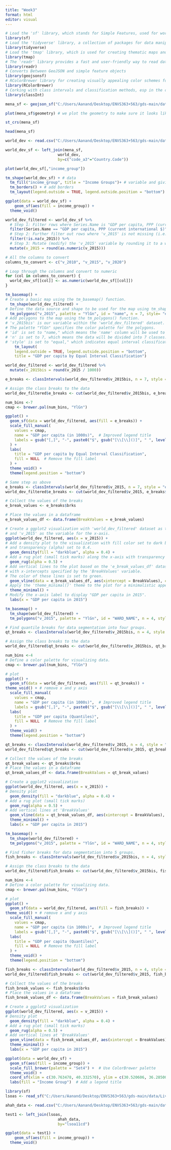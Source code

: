 ---
title: "Week3"
format: html
editor: visual
---

```{r}
# Load the 'sf' library, which stands for Simple Features, used for working with spatial data.
library(sf)
# Load the 'tidyverse' library, a collection of packages for data manipulation and visualization.
library(tidyverse)
# Load the 'tmap' library, which is used for creating thematic maps and visualizing spatial data.
library(tmap)
# The 'readr' library provides a fast and user-friendly way to read data from common formats like CSV.
library(readr)
# Converts Between GeoJSON and simple feature objects
library(geojsonsf) 
# RColorBrewer library for creating visually appealing color schemes for plots and data visualizations
library(RColorBrewer)
# Corking with class intervals and classification methods, esp in the context of spatial data analysis.
library(classInt)
```

```{r}
mena_sf <- geojson_sf("C:/Users/Aanand/Desktop/ENVS363+563/gds-main/data/MENA/MENA.geojson") # we load the geojson using `geojson_sf`

plot(mena_sf$geometry) # we plot the geometry to make sure it looks like it should
```

```{r}
st_crs(mena_sf)
```

```{r}
head(mena_sf)
```

```{r}
world_dev <- read.csv("C:/Users/Aanand/Desktop/ENVS363+563/gds-main/data/MENA/mena_worlddevelop.csv") 
```

```{r}
world_dev_sf <- left_join(mena_sf, 
                       world_dev, 
                       by=c("code_a3"="Country.Code"))
```

```{r}
plot(world_dev_sf[,"income_group"])
```

```{r}
tm_shape(world_dev_sf) + # data
  tm_fill("income_group", title = "Income Groups")+ # variable and giving a title
  tm_borders() + # add borders
  tm_layout(legend.outside = TRUE, legend.outside.position = "bottom") # placing the legend
```

```{r}
ggplot(data = world_dev_sf) +
    geom_sf(aes(fill = income_group)) +
  theme_void()
```

```{r}
world_dev_filtered <- world_dev_sf %>%
  # Step 1: Filter rows where Series.Name is "GDP per capita, PPP (current international $)"
  filter(Series.Name == "GDP per capita, PPP (current international $)") %>% 
  # Step 2: Further filter out rows where 'v_2015' is not missing (i.e., remove NA values)
  filter(!is.na(v_2015)) %>% 
  # Step 3: Mutate (modify) the 'v_2015' variable by rounding it to a whole number
  mutate(v_2015 = round(as.numeric(v_2015))) 
```

```{r}
# All the columns to convert
columns_to_convert <- c("v_2010", "v_2015", "v_2020")

# Loop through the columns and convert to numeric
for (col in columns_to_convert) {
  world_dev_sf[[col]] <- as.numeric(world_dev_sf[[col]])
}
```

```{r}
tm_basemap() +
# Create a basic map using the tm_basemap() function.
  tm_shape(world_dev_filtered) + 
# Define the data source and shape to be used for the map using tm_shape().
  tm_polygons("v_2015", palette = "YlGn", id = "name", n = 7, style= "equal") +
# Add polygons to the map using the tm_polygons() function.
# 'v_2015bis' is our variable within the 'world_dev_filtered' dataset.
# The palette "YlGn" specifies the color palette for the polygons.
# 'id' is set to "name," which means the 'name' column will be used to identify polygons.
# 'n' is set to 7, which means the data will be divided into 7 classes.
# 'style' is set to "equal," which indicates equal interval classification for the data.
    tm_layout(
    legend.outside = TRUE, legend.outside.position = "bottom",
    title = "GDP per capita by Equal Interval Classification")
```

```{r}
world_dev_filtered <- world_dev_filtered %>%
  mutate(v_2015bis = round(v_2015 / 1000))
```

```{r}
e_breaks <- classIntervals(world_dev_filtered$v_2015bis, n = 7, style = "equal")

# Assign the class breaks to the data
world_dev_filtered$e_breaks <- cut(world_dev_filtered$v_2015bis, e_breaks$brks)
```

```{r}
num_bins <-7
cmap <- brewer.pal(num_bins, "YlGn")

ggplot() +
  geom_sf(data = world_dev_filtered, aes(fill = e_breaks)) +
  scale_fill_manual(
    values = cmap,
    name = "GDP per capita (in 1000s)",  # Improved legend title
    labels = gsub("[,]", "-", paste0("$", gsub("[\\[\\]()]", " ", levels(world_dev_filtered$e_breaks), perl = TRUE)))  # Replace comma with hyphen, add dollar sign, and remove brackets/parentheses from labels
  ) +
  labs(
    title = "GDP per capita by Equal Interval Classification",
    fill = NULL  # Remove the fill label
  ) +
  theme_void() +
  theme(legend.position = "bottom")
```

```{r}
# Same step as above
e_breaks <- classIntervals(world_dev_filtered$v_2015, n = 7, style = "equal")
world_dev_filtered$e_breaks <- cut(world_dev_filtered$v_2015, e_breaks$brks)

# Collect the values of the breaks
e_break_values <- e_breaks$brks

# Place the values in a dataframe
e_break_values_df <- data.frame(BreakValues = e_break_values)

# Create a ggplot2 visualization with 'world_dev_filtered' dataset as the data source
# and 'v_2015' as the variable for the x-axis.
ggplot(world_dev_filtered, aes(x = v_2015)) +
# Add a density plot to the visualization with fill color set to dark blue
# and transparency (alpha) set to 0.4.
  geom_density(fill = "darkblue", alpha = 0.4) +
# Add a rug plot (small tick marks) along the x-axis with transparency (alpha) set to 0.5.
  geom_rug(alpha = 0.5) +
# Add vertical lines to the plot based on the 'e_break_values_df' dataset
# with x-intercepts specified by the 'BreakValues' variable.
# The color of these lines is set to green.
  geom_vline(data = e_break_values_df, aes(xintercept = BreakValues), color = "green") +
# Apply the 'theme_minimal()' theme to the plot for a minimalistic appearance.
  theme_minimal() +
# Modify the x-axis label to display "GDP per capita in 2015".
  labs(x = "GDP per capita in 2015")
```

```{r}
tm_basemap() +
  tm_shape(world_dev_filtered) +
  tm_polygons("v_2015", palette = "YlGn", id = "WARD_NAME", n = 4, style= "quantile")   
```

```{r}
# Find quantile breaks for data segmentation into four groups.
qt_breaks <- classIntervals(world_dev_filtered$v_2015bis, n = 4, style = "quantile")

# Assign the class breaks to the data
world_dev_filtered$qt_breaks <- cut(world_dev_filtered$v_2015bis, qt_breaks$brks)
```

```{r}
num_bins <-4
# Define a color palette for visualizing data.
cmap <- brewer.pal(num_bins, "YlGn")

# plot
ggplot() +
  geom_sf(data = world_dev_filtered, aes(fill = qt_breaks)) +
theme_void() + # remove x and y axis
  scale_fill_manual(
    values = cmap,
    name = "GDP per capita (in 1000s)",  # Improved legend title
    labels = gsub("[,]", "-", paste0("$", gsub("[\\[\\]()]", " ", levels(world_dev_filtered$qt_breaks), perl = TRUE)))) +  # Replace comma with hyphen, add dollar sign, and remove brackets/parentheses from labels 
  labs(
    title = "GDP per capita (Quantiles)",
    fill = NULL  # Remove the fill label
  ) +
  theme_void() +
  theme(legend.position = "bottom")
```

```{r}
qt_breaks <- classIntervals(world_dev_filtered$v_2015, n = 4, style = "quantile")
world_dev_filtered$qt_breaks <- cut(world_dev_filtered$v_2015, qt_breaks$brks)

# Collect the values of the breaks
qt_break_values <- qt_breaks$brks
# Place the values in a dataframe
qt_break_values_df <- data.frame(BreakValues = qt_break_values)

# Create a ggplot2 visualization
ggplot(world_dev_filtered, aes(x = v_2015)) +
# Density plot 
  geom_density(fill = "darkblue", alpha = 0.4) +
# Add a rug plot (small tick marks) 
  geom_rug(alpha = 0.5) +
# Add vertical lines at 'BreakValues' 
  geom_vline(data = qt_break_values_df, aes(xintercept = BreakValues), color = "green") +
  theme_minimal() +
  labs(x = "GDP per capita in 2015")
```

```{r}
tm_basemap() +
  tm_shape(world_dev_filtered) +
  tm_polygons("v_2015", palette = "YlGn", id = "WARD_NAME", n = 4, style= "fisher")   
```

```{r}
# Find fisher breaks for data segmentation into 5 groups.
fish_breaks <- classIntervals(world_dev_filtered$v_2015bis, n = 4, style = "fisher")

# Assign the class breaks to the data
world_dev_filtered$fish_breaks <- cut(world_dev_filtered$v_2015bis, fish_breaks$brks)
```

```{r}
num_bins <-4
# Define a color palette for visualizing data.
cmap <- brewer.pal(num_bins, "YlGn")

# plot
ggplot() +
  geom_sf(data = world_dev_filtered, aes(fill = fish_breaks)) +
theme_void() + # remove x and y axis
  scale_fill_manual(
    values = cmap,
    name = "GDP per capita (in 1000s)",  # Improved legend title
    labels = gsub("[,]", "-", paste0("$", gsub("[\\[\\]()]", " ", levels(world_dev_filtered$fish_breaks), perl = TRUE)))) +  # Replace comma with hyphen, add dollar sign, and remove brackets/parentheses from labels 
  labs(
    title = "GDP per capita (Quantiles)",
    fill = NULL  # Remove the fill label
  ) +
  theme_void() +
  theme(legend.position = "bottom")
```

```{r}
fish_breaks <- classIntervals(world_dev_filtered$v_2015, n = 4, style = "fisher")
world_dev_filtered$fish_breaks <- cut(world_dev_filtered$v_2015, fish_breaks$brks)

# Collect the values of the breaks
fish_break_values <- fish_breaks$brks
# Place the values in a dataframe
fish_break_values_df <- data.frame(BreakValues = fish_break_values)

# Create a ggplot2 visualization
ggplot(world_dev_filtered, aes(x = v_2015)) +
# Density plot 
  geom_density(fill = "darkblue", alpha = 0.4) +
# Add a rug plot (small tick marks) 
  geom_rug(alpha = 0.5) +
# Add vertical lines at 'BreakValues' 
  geom_vline(data = fish_break_values_df, aes(xintercept = BreakValues), color = "green") +
  theme_minimal() +
  labs(x = "GDP per capita in 2015")
```

```{r}
ggplot(data = world_dev_sf) +
  geom_sf(aes(fill = income_group)) +
  scale_fill_brewer(palette = "Set4") +  # Use ColorBrewer palette
  theme_void() +
  coord_sf(xlim = c(30.763478, 40.332570), ylim = c(30.520606, 36.285000)) +
  labs(fill = "Income Group")  # Add a legend title
```

```{r}
library(sf)
lsoas <- read_sf("C:/Users/Aanand/Desktop/ENVS363+563/gds-main/data/Liverpool/Access_to_Healthy_Assets_and_Hazards_AHAH/Local_Authority_Districts/E08000012/shapefiles/E08000012.shp")

ahah_data <- read.csv("C:/Users/Aanand/Desktop/ENVS363+563/gds-main/data/Liverpool/Access_to_Healthy_Assets_and_Hazards_AHAH/Local_Authority_Districts/E08000012/tables/E08000012.csv") # import
```

```{r}
test1 <- left_join(lsoas, 
                       ahah_data, 
                       by="lsoa11cd")
```

```{r}
ggplot(data = test1) +
    geom_sf(aes(fill = income_group)) +
  theme_void()
```
